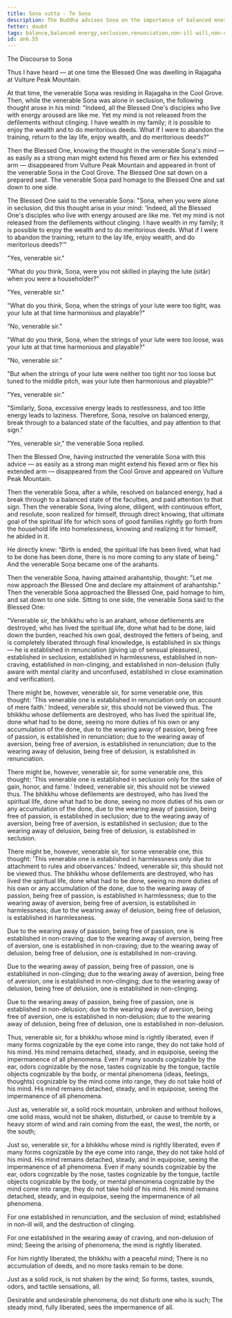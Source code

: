 ```yaml
---
title: Soṇa sutta - To Soṇa
description: The Buddha advises Soṇa on the importance of balanced energy and breaking through to a balanced state of the faculties with the example of the lute strings.
fetter: doubt
tags: balance,balanced energy,seclusion,renunciation,non-ill will,non-craving,non-clinging,non-delusion,arahant,impermanence
id: an6.55
---
```


The Discourse to Soṇa

Thus I have heard — at one time the Blessed One was dwelling in Rajagaha at Vulture Peak Mountain.

At that time, the venerable Soṇa was residing in Rajagaha in the Cool Grove. Then, while the venerable Soṇa was alone in seclusion, the following thought arose in his mind: "Indeed, all the Blessed One's disciples who live with energy aroused are like me. Yet my mind is not released from the defilements without clinging. I have wealth in my family; it is possible to enjoy the wealth and to do meritorious deeds. What if I were to abandon the training, return to the lay life, enjoy wealth, and do meritorious deeds?"

Then the Blessed One, knowing the thought in the venerable Soṇa's mind — as easily as a strong man might extend his flexed arm or flex his extended arm — disappeared from Vulture Peak Mountain and appeared in front of the venerable Soṇa in the Cool Grove. The Blessed One sat down on a prepared seat. The venerable Soṇa paid homage to the Blessed One and sat down to one side.

The Blessed One said to the venerable Soṇa: "Soṇa, when you were alone in seclusion, did this thought arise in your mind: 'Indeed, all the Blessed One's disciples who live with energy aroused are like me. Yet my mind is not released from the defilements without clinging. I have wealth in my family; it is possible to enjoy the wealth and to do meritorious deeds. What if I were to abandon the training, return to the lay life, enjoy wealth, and do meritorious deeds?'"

"Yes, venerable sir."

"What do you think, Soṇa, were you not skilled in playing the lute (sitār) when you were a householder?"

"Yes, venerable sir."

"What do you think, Soṇa, when the strings of your lute were too tight, was your lute at that time harmonious and playable?"

"No, venerable sir."

"What do you think, Soṇa, when the strings of your lute were too loose, was your lute at that time harmonious and playable?"

"No, venerable sir."

"But when the strings of your lute were neither too tight nor too loose but tuned to the middle pitch, was your lute then harmonious and playable?"

"Yes, venerable sir."

"Similarly, Soṇa, excessive energy leads to restlessness, and too little energy leads to laziness. Therefore, Soṇa, resolve on balanced energy, break through to a balanced state of the faculties, and pay attention to that sign."

"Yes, venerable sir," the venerable Soṇa replied.

Then the Blessed One, having instructed the venerable Soṇa with this advice — as easily as a strong man might extend his flexed arm or flex his extended arm — disappeared from the Cool Grove and appeared on Vulture Peak Mountain.

Then the venerable Soṇa, after a while, resolved on balanced energy, had a break through to a balanced state of the faculties, and paid attention to that sign. Then the venerable Soṇa, living alone, diligent, with continuous effort, and resolute, soon realized for himself, through direct knowing, that ultimate goal of the spiritual life for which sons of good families rightly go forth from the household life into homelessness, knowing and realizing it for himself, he abided in it.

He directly knew: "Birth is ended, the spiritual life has been lived, what had to be done has been done, there is no more coming to any state of being." And the venerable Soṇa became one of the arahants.

Then the venerable Soṇa, having attained arahantship, thought: "Let me now approach the Blessed One and declare my attainment of arahantship." Then the venerable Soṇa approached the Blessed One, paid homage to him, and sat down to one side. Sitting to one side, the venerable Soṇa said to the Blessed One:

"Venerable sir, the bhikkhu who is an arahant, whose defilements are destroyed, who has lived the spiritual life, done what had to be done, laid down the burden, reached his own goal, destroyed the fetters of being, and is completely liberated through final knowledge, is established in six things — he is established in renunciation (giving up of sensual pleasures), established in seclusion, established in harmlessness, established in non-craving, established in non-clinging, and established in non-delusion (fully aware with mental clarity and unconfused, established in close examination and verification).

There might be, however, venerable sir, for some venerable one, this thought: 'This venerable one is established in renunciation only on account of mere faith.' Indeed, venerable sir, this should not be viewed thus. The bhikkhu whose defilements are destroyed, who has lived the spiritual life, done what had to be done, seeing no more duties of his own or any accumulation of the done, due to the wearing away of passion, being free of passion, is established in renunciation; due to the wearing away of aversion, being free of aversion, is established in renunciation; due to the wearing away of delusion, being free of delusion, is established in renunciation.

There might be, however, venerable sir, for some venerable one, this thought: 'This venerable one is established in seclusion only for the sake of gain, honor, and fame.' Indeed, venerable sir, this should not be viewed thus. The bhikkhu whose defilements are destroyed, who has lived the spiritual life, done what had to be done, seeing no more duties of his own or any accumulation of the done, due to the wearing away of passion, being free of passion, is established in seclusion; due to the wearing away of aversion, being free of aversion, is established in seclusion; due to the wearing away of delusion, being free of delusion, is established in seclusion.

There might be, however, venerable sir, for some venerable one, this thought: 'This venerable one is established in harmlessness only due to attachment to rules and observances.' Indeed, venerable sir, this should not be viewed thus. The bhikkhu whose defilements are destroyed, who has lived the spiritual life, done what had to be done, seeing no more duties of his own or any accumulation of the done, due to the wearing away of passion, being free of passion, is established in harmlessness; due to the wearing away of aversion, being free of aversion, is established in harmlessness; due to the wearing away of delusion, being free of delusion, is established in harmlessness.

Due to the wearing away of passion, being free of passion, one is established in non-craving; due to the wearing away of aversion, being free of aversion, one is established in non-craving; due to the wearing away of delusion, being free of delusion, one is established in non-craving.

Due to the wearing away of passion, being free of passion, one is established in non-clinging; due to the wearing away of aversion, being free of aversion, one is established in non-clinging; due to the wearing away of delusion, being free of delusion, one is established in non-clinging.

Due to the wearing away of passion, being free of passion, one is established in non-delusion; due to the wearing away of aversion, being free of aversion, one is established in non-delusion; due to the wearing away of delusion, being free of delusion, one is established in non-delusion.

Thus, venerable sir, for a bhikkhu whose mind is rightly liberated, even if many forms cognizable by the eye come into range, they do not take hold of his mind. His mind remains detached, steady, and in equipoise, seeing the impermanence of all phenomena. Even if many sounds cognizable by the ear, odors cognizable by the nose, tastes cognizable by the tongue, tactile objects cognizable by the body, or mental phenomena (ideas, feelings, thoughts) cognizable by the mind come into range, they do not take hold of his mind. His mind remains detached, steady, and in equipoise, seeing the impermanence of all phenomena.

Just as, venerable sir, a solid rock mountain, unbroken and without hollows, one solid mass, would not be shaken, disturbed, or cause to tremble by a heavy storm of wind and rain coming from the east, the west, the north, or the south;

Just so, venerable sir, for a bhikkhu whose mind is rightly liberated, even if many forms cognizable by the eye come into range, they do not take hold of his mind. His mind remains detached, steady, and in equipoise, seeing the impermanence of all phenomena. Even if many sounds cognizable by the ear, odors cognizable by the nose, tastes cognizable by the tongue, tactile objects cognizable by the body, or mental phenomena cognizable by the mind come into range, they do not take hold of his mind. His mind remains detached, steady, and in equipoise, seeing the impermanence of all phenomena.

For one established in renunciation,
and the seclusion of mind;
established in non-ill will,
and the destruction of clinging.

For one established in the wearing away of craving,
and non-delusion of mind;
Seeing the arising of phenomena,
the mind is rightly liberated.

For him rightly liberated,
the bhikkhu with a peaceful mind;
There is no accumulation of deeds,
and no more tasks remain to be done.

Just as a solid rock,
is not shaken by the wind;
So forms, tastes, sounds,
odors, and tactile sensations, all.

Desirable and undesirable phenomena,
do not disturb one who is such;
The steady mind, fully liberated,
sees the impermanence of all.